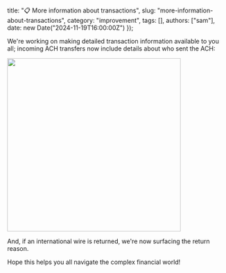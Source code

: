   title: "📋 More information about transactions",
  slug: "more-information-about-transactions",
  category: "improvement",
  tags: [],
  authors: ["sam"],
  date: new Date("2024-11-19T16:00:00Z")
});

We're working on making detailed transaction information available to you all; incoming ACH transfers now include details about who sent the ACH:

<img src="https://cloud-g7l8ni26h-hack-club-bot.vercel.app/0capture-2025-02-03-182418.png" width="400px" />

And, if an international wire is returned, we're now surfacing the return reason.

Hope this helps you all navigate the complex financial world!
